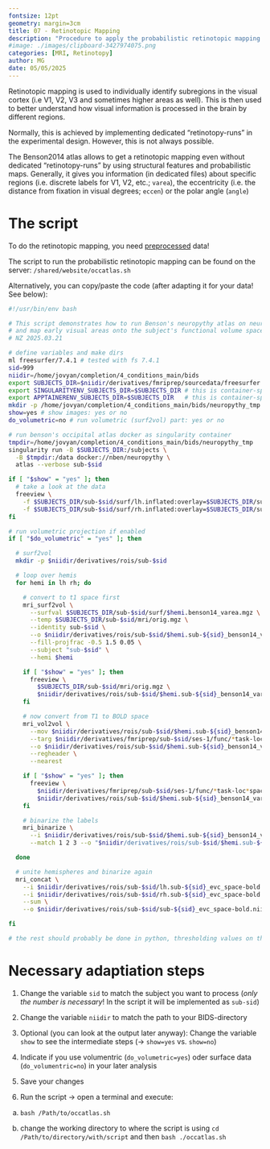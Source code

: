 ```yaml
---
fontsize: 12pt
geometry: margin=3cm
title: 07 - Retinotopic Mapping
description: "Procedure to apply the probabilistic retinotopic mapping using the Benson Atlas"
#image: ./images/clipboard-3427974075.png
categories: [MRI, Retinotopy]
author: MG
date: 05/05/2025
---
```


Retinotopic mapping is used to individually identify subregions in the visual cortex (i.e V1, V2, V3 and sometimes higher areas as well). This is then used to better understand how visual information is processed in the brain by different regions.

Normally, this is achieved by implementing dedicated "retinotopy-runs" in the experimental design. However, this is not always possible.

The Benson2014 atlas allows to get a retinotopic mapping even without dedicated "retinotopy-runs" by using structural features and probabilistic maps. Generally, it gives you information (in dedicated files) about specific regions (i.e. discrete labels for V1, V2, etc.; `varea`), the eccentricity (i.e. the distance from fixation in visual degrees; `eccen`) or the polar angle (`angle`)

# The script

::: callout-important
To do the retinotopic mapping, you need [preprocessed](run_fmriprep.qmd) data!
:::

The script to run the probabilistic retinotopic mapping can be found on the server: `/shared/website/occatlas.sh`

Alternatively, you can copy/paste the code (after adapting it for your data! See below):

``` bash
#!/usr/bin/env bash

# This script demonstrates how to run Benson's neuropythy atlas on neurodesk
# and map early visual areas onto the subject's functional volume space
# NZ 2025.03.21

# define variables and make dirs
ml freesurfer/7.4.1 # tested with fs 7.4.1
sid=999
niidir=/home/jovyan/completion/4_conditions_main/bids
export SUBJECTS_DIR=$niidir/derivatives/fmriprep/sourcedata/freesurfer
export SINGULARITYENV_SUBJECTS_DIR=$SUBJECTS_DIR # this is container-specific definition of SUBJECTS_DIR
export APPTAINERENV_SUBJECTS_DIR=$SUBJECTS_DIR   # this is container-specific definition of SUBJECTS_DIR
mkdir -p /home/jovyan/completion/4_conditions_main/bids/neuropythy_tmp
show=yes # show images: yes or no
do_volumetric=no # run volumetric (surf2vol) part: yes or no

# run benson's occipital atlas docker as singularity container
tmpdir=/home/jovyan/completion/4_conditions_main/bids/neuropythy_tmp
singularity run -B $SUBJECTS_DIR:/subjects \
  -B $tmpdir:/data docker://nben/neuropythy \
  atlas --verbose sub-$sid

if [ "$show" = "yes" ]; then
  # take a look at the data
  freeview \
    -f $SUBJECTS_DIR/sub-$sid/surf/lh.inflated:overlay=$SUBJECTS_DIR/sub-$sid/surf/lh.benson14_varea.mgz:overlay_color=colorwheel \
    -f $SUBJECTS_DIR/sub-$sid/surf/rh.inflated:overlay=$SUBJECTS_DIR/sub-$sid/surf/rh.benson14_varea.mgz:overlay_color=colorwheel
fi

# run volumetric projection if enabled
if [ "$do_volumetric" = "yes" ]; then

  # surf2vol
  mkdir -p $niidir/derivatives/rois/sub-$sid

  # loop over hemis
  for hemi in lh rh; do

    # convert to t1 space first
    mri_surf2vol \
      --surfval $SUBJECTS_DIR/sub-$sid/surf/$hemi.benson14_varea.mgz \
      --temp $SUBJECTS_DIR/sub-$sid/mri/orig.mgz \
      --identity sub-$sid \
      --o $niidir/derivatives/rois/sub-$sid/$hemi.sub-${sid}_benson14_varea_space-T1.nii.gz \
      --fill-projfrac -0.5 1.5 0.05 \
      --subject "sub-$sid" \
      --hemi $hemi

    if [ "$show" = "yes" ]; then
      freeview \
        $SUBJECTS_DIR/sub-$sid/mri/orig.mgz \
        $niidir/derivatives/rois/sub-$sid/$hemi.sub-${sid}_benson14_varea_space-T1.nii.gz:colormap=LUT
    fi

    # now convert from T1 to BOLD space
    mri_vol2vol \
      --mov $niidir/derivatives/rois/sub-$sid/$hemi.sub-${sid}_benson14_varea_space-T1.nii.gz \
      --targ $niidir/derivatives/fmriprep/sub-$sid/ses-1/func/*task-loc*space-T1w_boldref.nii.gz \
      --o $niidir/derivatives/rois/sub-$sid/$hemi.sub-${sid}_benson14_varea_space-bold.nii.gz \
      --regheader \
      --nearest

    if [ "$show" = "yes" ]; then
      freeview \
        $niidir/derivatives/fmriprep/sub-$sid/ses-1/func/*task-loc*space-T1w_boldref.nii.gz \
        $niidir/derivatives/rois/sub-$sid/$hemi.sub-${sid}_benson14_varea_space-bold.nii.gz:colormap=LUT
    fi

    # binarize the labels
    mri_binarize \
      --i $niidir/derivatives/rois/sub-$sid/$hemi.sub-${sid}_benson14_varea_space-bold.nii.gz \
      --match 1 2 3 --o "$niidir/derivatives/rois/sub-$sid/$hemi.sub-${sid}_evc_space-bold.nii.gz"

  done

  # unite hemispheres and binarize again
  mri_concat \
    --i $niidir/derivatives/rois/sub-$sid/lh.sub-${sid}_evc_space-bold.nii.gz \
    --i $niidir/derivatives/rois/sub-$sid/rh.sub-${sid}_evc_space-bold.nii.gz \
    --sum \
    --o $niidir/derivatives/rois/sub-$sid/sub-${sid}_evc_space-bold.nii.gz

fi

# the rest should probably be done in python, thresholding values on the fly
```

# Necessary adaptiation steps

1.  Change the variable `sid` to match the subject you want to process (*only the number is necessary*! In the script it will be implemented as `sub-sid`)

2.  Change the variable `niidir` to match the path to your BIDS-directory

3.  Optional (you can look at the output later anyway): Change the variable `show` to see the intermediate steps ($\to$ `show=yes` vs. `show=no`)

4.  Indicate if you use volumentric (`do_volumetric=yes`) oder surface data (`do_volumentric=no`) in your later analysis

5.  Save your changes

6.  Run the script $\to$ open a terminal and execute:

<!-- -->

a)  `bash /Path/to/occatlas.sh`

b)  change the working directory to where the script is using `cd /Path/to/directory/with/script` and then `bash ./occatlas.sh`
